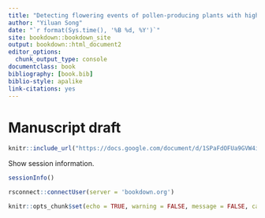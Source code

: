 ```yaml
--- 
title: "Detecting flowering events of pollen-producing plants with high spatial resolution imagery"
author: "Yiluan Song"
date: "`r format(Sys.time(), '%B %d, %Y')`"
site: bookdown::bookdown_site
output: bookdown::html_document2
editor_options: 
  chunk_output_type: console
documentclass: book
bibliography: [book.bib]
biblio-style: apalike
link-citations: yes
---
```



# Manuscript draft{-}

```r
knitr::include_url("https://docs.google.com/document/d/1SPaFdOFUa9GVW4iWna1e43tHQl1Vef6MpXRW1o6DbFo/edit?usp=sharing")
```

Show session information.

```r
sessionInfo()
```

```r
rsconnect::connectUser(server = 'bookdown.org')
```

```r
knitr::opts_chunk$set(echo = TRUE, warning = FALSE, message = FALSE, cache = TRUE)
```

